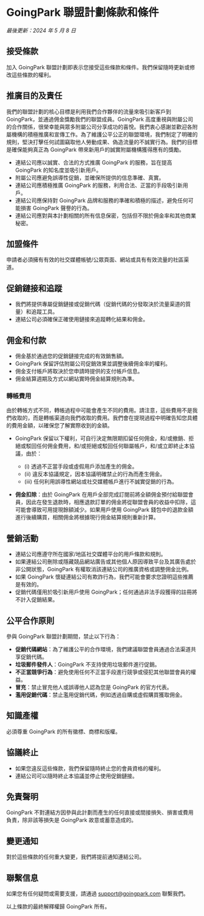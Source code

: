 # GoingPark 聯盟計劃條款和條件
*最後更新：2024 年 5 月 8 日*

## 接受條款
加入 GoingPark 聯盟計劃即表示您接受這些條款和條件。我們保留隨時更新或修改這些條款的權利。

## 推廣目的及責任
我們的聯盟計劃的核心目標是利用我們合作夥伴的流量來吸引新客戶到 GoingPark，並通過佣金獎勵我們的聯盟成員。GoingPark 高度重視與附屬公司的合作關係，很榮幸能與眾多附屬公司分享成功的喜悅。我們衷心感謝並歡迎各附屬機構的積極推廣和宣傳工作。為了維護公平公正的聯盟環境，我們制定了明確的規則，堅決打擊任何試圖竊取他人勞動成果、偽造流量的不誠實行為。我們的目標是確保能夠真正為 GoingPark 帶來新用戶的誠實附屬機構獲得應有的獎勵。

- 連結公司應以誠實、合法的方式推廣 GoingPark 的服務，旨在提高 GoingPark 的知名度並吸引新用戶。
- 附屬公司應避免誤導性促銷，並確保所提供的信息準確、真實。
- 連結公司應積極推廣 GoingPark 的服務，利用合法、正當的手段吸引新用戶。
- 連結公司應保持對 GoingPark 品牌和服務的準確和積極的描述，避免任何可能損害 GoingPark 聲譽的行為。
- 連結公司應對與本計劃相關的所有信息保密，包括但不限於佣金率和其他商業秘密。

## 加盟條件
申請者必須擁有有效的社交媒體帳號/公眾頁面、網站或具有有效流量的社區渠道。

## 促銷鏈接和追蹤
- 我們將提供專屬促銷鏈接或促銷代碼（促銷代碼的分發取決於流量渠道的質量）和追蹤工具。
- 連結公司必須確保正確使用鏈接來追蹤轉化結果和佣金。

## 佣金和付款
- 佣金基於通過您的促銷鏈接完成的有效銷售額。
- GoingPark 保留評估附屬公司促銷效果並調整後續佣金率的權利。
- 佣金支付帳戶將取決於您申請時提供的支付帳戶信息。
- 佣金結算週期及方式以網站實時佣金結算規則為準。

### 轉帳費用
由於轉帳方式不同，轉帳過程中可能會產生不同的費用。請注意，這些費用不是我們收取的，而是轉帳渠道向我們收取的費用。我們會在提現過程中明確告知您具體的費用金額，以確保您了解實際收到的金額。

- GoingPark 保留以下權利，可自行決定無限期扣留任何佣金，和/或撤銷、拒絕或駁回任何佣金費用，和/或拒絕或駁回任何聯屬帳戶，和/或立即終止本協議，由於：
  - (i) 透過不正當手段或虛假用戶添加產生的佣金。
  - (ii) 違反本協議規定，因本協議明確禁止的行為而產生佣金。
  - (iii) 任何利用誤導性網站或社交媒體帳戶進行不誠實促銷的行為。

- **佣金扣除**：由於 GoingPark 在用戶全部完成訂閱前將全額佣金預付給聯盟會員，因此在發生退款時，相應退款訂單的佣金將從聯盟會員的收益中扣除，這可能會導致可用提現餘額減少。如果用戶使用 GoingPark 錢包中的退款金額進行後續購買，相關佣金將根據現行佣金結算規則重新計算。

## 營銷活動
- 連結公司應遵守所在國家/地區社交媒體平台的用戶條款和規則。
- 如果連結公司刪除或隱藏競品網站廣告或其他個人原因導致平台及其廣告處於非公開狀態，GoingPark 有權取消該連結公司的推廣資格或調整佣金比例。
- 如果 GoingPark 懷疑連結公司有欺詐行為，我們可能會要求您證明這些推薦是有效的。
- 促銷代碼僅用於吸引新用戶使用 GoingPark；任何通過非法手段獲得的註冊將不計入促銷結果。

## 公平合作原則
參與 GoingPark 聯盟計劃期間，禁止以下行為：

- **促銷代碼網站**：為了維護公平的合作環境，我們建議聯盟會員通過合法渠道共享促銷代碼。
- **垃圾郵件發件人**：GoingPark 不支持使用垃圾郵件進行促銷。
- **不正當競爭行為**：避免使用任何不正當手段進行競爭或侵犯其他聯盟會員的權益。
- **冒充**：禁止冒充他人或誤導他人認為您是 GoingPark 的官方代表。
- **濫用促銷代碼**：禁止濫用促銷代碼，例如透過自購或虛假購買獲取佣金。

## 知識產權
必須尊重 GoingPark 的所有徽標、商標和版權。

## 協議終止
- 如果您違反這些條款，我們保留隨時終止您的會員資格的權利。
- 連結公司可以隨時終止本協議並停止使用促銷鏈接。

## 免責聲明
GoingPark 不對連結方因參與此計劃而產生的任何直接或間接損失、損害或費用負責，除非該等損失是 GoingPark 故意或蓄意造成的。

## 變更通知
對於這些條款的任何重大變更，我們將提前通知連結公司。

## 聯繫信息
如果您有任何疑問或需要支援，請通過 [support@goingpark.com](mailto:support@goingpark.com) 聯繫我們。

以上條款的最終解釋權歸 GoingPark 所有。
